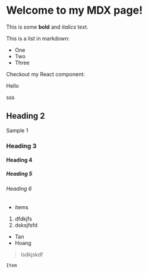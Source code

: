 
# Welcome to my MDX page!

This is some **bold** and _italics_ text.

This is a list in markdown:

- One
- Two
- Three

Checkout my React component:

<Counter>Hello</Counter>

sss

## Heading 2

Sample 1

### Heading 3

#### Heading 4

##### Heading 5

###### Heading 6

* items

1. dfdkjfs
2. dsksjfsfd

- Tan
- Hoang


> lsdkjskdf

```
Item
```
